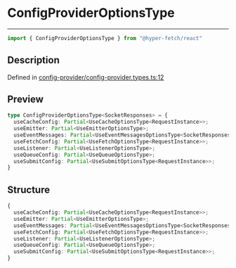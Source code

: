 

# ConfigProviderOptionsType

<div class="api-docs__separator" data-reactroot="">

---

</div><div class="api-docs__import" data-reactroot="">

```ts
import { ConfigProviderOptionsType } from "@hyper-fetch/react"
```

</div><div class="api-docs__section">

## Description

</div><div class="api-docs__description"><span class="api-docs__do-not-parse">



</span></div><p class="api-docs__definition">

Defined in [config-provider/config-provider.types.ts:12](https://github.com/BetterTyped/hyper-fetch/blob/cc329b91/packages/react/src/config-provider/config-provider.types.ts#L12)

</p><div class="api-docs__section">

## Preview

</div><div class="api-docs__preview type">

```ts
type ConfigProviderOptionsType<SocketResponses> = {
  useCacheConfig: Partial<UseCacheOptionsType<RequestInstance>>; 
  useEmitter: Partial<UseEmitterOptionsType>; 
  useEventMessages: Partial<UseEventMessagesOptionsType<SocketResponses>>; 
  useFetchConfig: Partial<UseFetchOptionsType<RequestInstance>>; 
  useListener: Partial<UseListenerOptionsType>; 
  useQueueConfig: Partial<UseQueueOptionsType>; 
  useSubmitConfig: Partial<UseSubmitOptionsType<RequestInstance>>; 
}
```

</div><div class="api-docs__section">

## Structure

</div><div class="api-docs__returns">

```ts
{
  useCacheConfig: Partial<UseCacheOptionsType<RequestInstance>>;
  useEmitter: Partial<UseEmitterOptionsType>;
  useEventMessages: Partial<UseEventMessagesOptionsType<SocketResponses>>;
  useFetchConfig: Partial<UseFetchOptionsType<RequestInstance>>;
  useListener: Partial<UseListenerOptionsType>;
  useQueueConfig: Partial<UseQueueOptionsType>;
  useSubmitConfig: Partial<UseSubmitOptionsType<RequestInstance>>;
}
```

</div>